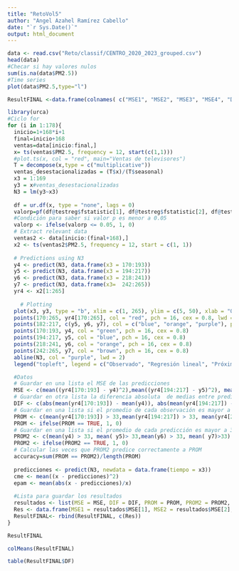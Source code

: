 ```yaml
---
title: "RetoVol5"
author: "Angel Azahel Ramírez Cabello"
date: "`r Sys.Date()`"
output: html_document
---
```


```r
data <- read.csv("Reto/classif/CENTRO_2020_2023_grouped.csv")
head(data)
#Checar si hay valores nulos
sum(is.na(data$PM2.5))
#Time series
plot(data$PM2.5,type="l")


```
```r
ResultFINAL <-data.frame(colnames( c("MSE1", "MSE2", "MSE3", "MSE4", "DIF1", "DIF2", "DIF3", "DIF4", "accuracy", "cme", "epam","DF")))
```


```r
library(urca)
#Ciclo for
for (i in 1:178){
  inicio=1+168*i+1
  final=inicio+168
  ventas=data[inicio:final,]
  x= ts(ventas$PM2.5, frequency = 12, start(c(1,1)))
  #plot.ts(x, col = "red", main="Ventas de televisores")
  T = decompose(x,type = c("multiplicative"))
  ventas_desestacionalizadas = (T$x)/(T$seasonal)
  x3 = 1:169
  y3 = x#ventas_desestacionalizadas
  N3 = lm(y3~x3)
  
  df = ur.df(x, type = "none", lags = 0)
  valorp=pf(df@testreg$fstatistic[1], df@testreg$fstatistic[2], df@testreg$fstatistic[3], lower.tail = FALSE)
  #Condición para saber si valor p es menor a 0.05
  valorp <- ifelse(valorp <= 0.05, 1, 0)
  # Extract relevant data
  ventas2 <- data[inicio:(final+168),]
  x2 <- ts(ventas2$PM2.5, frequency = 12, start = c(1, 1))
  
  # Predictions using N3
  y4 <- predict(N3, data.frame(x3 = 170:193))
  y5 <- predict(N3, data.frame(x3 = 194:217))
  y6 <- predict(N3, data.frame(x3 = 218:241))
  y7 <- predict(N3, data.frame(x3=  242:265))
  yr4 <- x2[1:265]
  
    # Plotting
  plot(x3, y3, type = "b", xlim = c(1, 265), ylim = c(5, 50), xlab = "Observation", ylab = "PM2.5 Levels", main = "PREDICCION CONCENTRACION PM2.5")
  points(170:265, yr4[170:265], col = "red", pch = 16, cex = 0.8, lwd = 2, xlab = "Observation", ylab = "PM2.5 Levels", main = "ARIMA Model Prediction")
  points(182:217, c(y5, y6, y7), col = c("blue", "orange", "purple"), pch = 16, cex = 1.2)
  points(170:193, y4, col = "green", pch = 16, cex = 0.8)
  points(194:217, y5, col = "blue", pch = 16, cex = 0.8)
  points(218:241, y6, col = "orange", pch = 16, cex = 0.8)
  points(242:265, y7, col = "brown", pch = 16, cex = 0.8)
  abline(N3, col = "purple", lwd = 2)
  legend("topleft", legend = c("Observado", "Regresión lineal", "Próximos 4 días"), col = c("black", "purple", "red"), pch = c(16, 16, 16))

  #Datos
  # Guardar en una lista el MSE de las predicciones
  MSE <- c(mean((yr4[170:193] - y4)^2),mean((yr4[194:217] - y5)^2), mean((yr4[218:241] - y6)^2), mean((yr4[242:265] - y7)^2))
  # Guardar en otra lista la diferencia absoluta  de medias entre predicciones y observaciones
  DIF <- c(abs(mean(yr4[170:193]) - mean(y4)), abs(mean(yr4[194:217]) - mean(y5)),abs(mean(yr4[218:241]) - mean(y6)),abs(mean(yr4[242:265]) - mean(y7)))
  # Guardar en una lista si el promedio de cada observación es mayor a 30
  PROM <- c(mean(yr4[170:193]) > 33,mean(yr4[194:217]) > 33, mean(yr4[218:241]) > 33, mean(yr4[242:265]) > 33)
  PROM <- ifelse(PROM == TRUE, 1, 0)
  # Guardar en una lista si el promedio de cada predicción es mayor a 30
  PROM2 <- c(mean(y4) > 33, mean( y5)> 33,mean(y6) > 33, mean( y7)>33)
  PROM2 <- ifelse(PROM2 == TRUE, 1, 0)
  # Calcular las veces que PROM2 predice correctamente a PROM
  accuracy=sum(PROM == PROM2)/length(PROM)
  
  predicciones <- predict(N3, newdata = data.frame(tiempo = x3))
  cme <- mean((x - predicciones)^2)
  epam <- mean(abs(x - predicciones)/x)
  
  #Lista para guardar los resultados
  resultados <- list(MSE = MSE, DIF = DIF, PROM = PROM, PROM2 = PROM2, accuracy = accuracy, cme = cme, epam = epam, valorP=valorp)# Guardar todos los 
  Res <- data.frame(MSE1 = resultados$MSE[1], MSE2 = resultados$MSE[2],MSE3 = resultados$MSE[3],MSE4 = resultados$MSE[4] , DIF1= resultados$DIF[1],DIF2= resultados$DIF[2], DIF3= resultados$DIF[3],DIF4= resultados$DIF[4], accuracy = resultados$accuracy, cme = resultados$cme, epam = resultados$epam, DF = resultados$valorP)
  ResultFINAL<- rbind(ResultFINAL, c(Res))
}
```

```r
ResultFINAL
```

```r
colMeans(ResultFINAL)
```


```r
table(ResultFINAL$DF)
```




